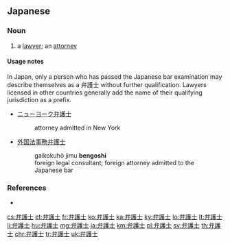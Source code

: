 ==Japanese==
{{ja-kanjitab|べん|ご|し|yomi=on}}

===Noun===
{{ja-noun|べんごし|kyu=辯護士}}

# {{lb|ja|legal|sort=へんごし'}} a [[lawyer]]; an [[attorney]]

====Usage notes====
In Japan, only a person who has passed the Japanese bar examination may describe themselves as a 弁護士 without further qualification. Lawyers licensed in other countries generally add the name of their qualifying jurisdiction as a prefix.
* [[ニューヨーク]][[弁護士]]
*: attorney admitted in New York
* [[外国]][[法]][[事務]][[弁護士]]
*: gaikokuhō jimu '''bengoshi'''
*: foreign legal consultant; foreign attorney admitted to the Japanese bar

===References===
* {{R:Shogakukan}}

[[cs:弁護士]]
[[et:弁護士]]
[[fr:弁護士]]
[[ko:弁護士]]
[[ka:弁護士]]
[[ky:弁護士]]
[[lo:弁護士]]
[[lt:弁護士]]
[[li:弁護士]]
[[hu:弁護士]]
[[mg:弁護士]]
[[ja:弁護士]]
[[km:弁護士]]
[[pl:弁護士]]
[[sv:弁護士]]
[[th:弁護士]]
[[chr:弁護士]]
[[tr:弁護士]]
[[uk:弁護士]]